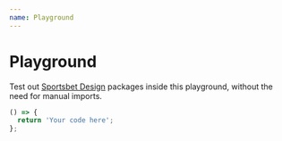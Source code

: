 ```yaml
---
name: Playground
---
```


# Playground

Test out [Sportsbet Design](../) packages inside this playground, without the
need for manual imports.

```jsx react-live
() => {
  return 'Your code here';
};
```
